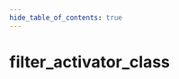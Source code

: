 ```yaml
---
hide_table_of_contents: true
---
```


<!---
!!!!!!
THIS PAGE IS AUTOGENERATED FROM GAME FGD DEFINITIONS!
DO NOT EDIT MANUALLY!
!!!!!!

In order to make edits, you can make an annotation file in /fgd_dump_overrides
-->


# filter_activator_class



<Tabs queryString="game">
    
<TabItem value="cs2" label="Counter-Strike 2">
    <CS2Page />
</TabItem>

<TabItem value="steamvr" label="SteamVR Home">
    <STEAMVRPage />
</TabItem>

<TabItem value="dota2" label="Dota 2">
    <DOTA2Page />
</TabItem>

<TabItem value="hla" label="Half-Life: Alyx">
    <HLAPage />
</TabItem>

</Tabs>

